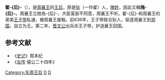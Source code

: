 {{noteTA
|T=zh-hans:翟后;zh-hant:翟后;
|1=zh-hans:翟后;zh-hant:翟后;
}}
'''翟-{后}-'''（{{bd|?||?||}}），是[[周襄王|周襄王]]的[[王后|王后]]，原是[[狄|狄]]（一作翟）人，[[隗姓|隗姓]]，因此又稱'''隗-{后}-'''。周襄王立她為-{后}-，大臣富辰不同意，周襄王不听。翟-{后}-和周襄王的弟弟[[王子带|王子带]]私通，被周襄王废黜。前636年，王子带联合狄人，驱逐周襄王到[[郑国|郑国]]，自立为王。第二年，[[晋文公|晋文公]]出兵杀王子带，护送襄王回国。

==参考文献==
*《[[史记|史记]]》周本纪
*《[[左传|左传]] 僖公二十四年》

{{周朝及秦國王后}}

[[Category:东周王后|Category:东周王后]]
[[Category:隗姓|D]]
[[Category:中國廢后|D]]